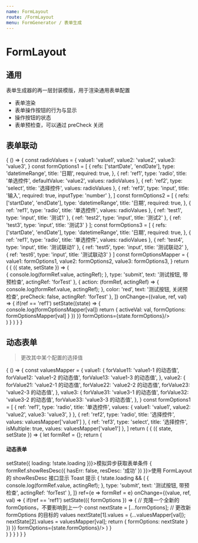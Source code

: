 ```yaml
---
name: FormLayout
route: /FormLayout
menu: FormGenerator / 表单生成
---
```




# FormLayout

<PropsTable of={FormLayout} />

## 通用

<Playground>
  <FormLayoutDemo/>
</Playground>

表单生成器的再一层封装模版，用于渲染通用表单配置

- 表单渲染
- 表单操作按钮的行为与显示
- 操作按钮的状态
- 表单预检查，可以通过 preCheck 关闭

## 表单联动

<Playground>
  {
    () => {
      const radioValues = {
        value1: 'value1',
        value2: 'value2',
        value3: 'value3',
      }
      const formOptions1 = [
        {
          refs: ['startDate', 'endDate'],
          type: 'datetimeRange',
          title: '日期',
          required: true,
        },
        {
          ref: 'ref1',
          type: 'radio',
          title: '单选控件',
          defaultValue: 'value2',
          values: radioValues
        },
        {
          ref: 'ref2',
          type: 'select',
          title: '选择控件',
          values: radioValues
        },
        {
          ref: 'ref3',
          type: 'input',
          title: '输入',
          required: true,
          inputType: 'number'
        },
      ]
      const formOptions2 = [
        {
          refs: ['startDate', 'endDate'],
          type: 'datetimeRange',
          title: '日期',
          required: true,
        },
        {
          ref: 'ref1',
          type: 'radio',
          title: '单选控件',
          values: radioValues
        },
        {
          ref: 'test1',
          type: 'input',
          title: '测试1'
        },
        {
          ref: 'test2',
          type: 'input',
          title: '测试2'
        },
        {
          ref: 'test3',
          type: 'input',
          title: '测试3'
        }
      ];
      const formOptions3 = [
        {
          refs: ['startDate', 'endDate'],
          type: 'datetimeRange',
          title: '日期',
          required: true,
        },
        {
          ref: 'ref1',
          type: 'radio',
          title: '单选控件',
          values: radioValues
        },
        {
          ref: 'test4',
          type: 'input',
          title: '测试联动1'
        },
        {
          ref: 'test5',
          type: 'input',
          title: '测试联动2'
        },
        {
          ref: 'test6',
          type: 'input',
          title: '测试联动3'
        }
      ]
      const formOptionsMapper = {
        value1: formOptions1,
        value2: formOptions2,
        value3: formOptions3,
      }
      return (
        <State initial={{
          activeVal: '',
          formOptions: [...formOptions1],
        }}>
          {
            ({ state, setState }) => (
              <div>
                <FormLayout
                  btnConfig={[
                    {
                      action: (formRef, actingRef) => {
                        console.log(formRef.value, actingRef);
                      },
                      type: 'submit',
                      text: '测试按钮, 带预检查',
                      actingRef: 'forTest'
                    },
                    {
                      action: (formRef, actingRef) => {
                        console.log(formRef.value, actingRef);
                      },
                      color: 'red',
                      text: '测试按钮, 关闭预检查',
                      preCheck: false,
                      actingRef: 'forTest'
                    },
                  ]}
                  onChange={(value, ref, val) => {
                    if(ref == 'ref1') setState((state) => {
                      console.log(formOptionsMapper[val])
                      return {
                        activeVal: val,
                        formOptions: formOptionsMapper[val]
                      }
                    })
                  }}
                  formOptions={state.formOptions}/>
              </div>
            )
          }
        </State>
      )
    }
  }
</Playground>

## 动态表单

> 更改其中某个配置的选择值

<Playground>
  {
    () => {
      const valuesMapper = {
        value1: {
          forValue11: 'value1-1 的动态值',
          forValue12: 'value1-2 的动态值',
          forValue13: 'value1-3 的动态值',
        },
        value2: {
          forValue21: 'value2-1 的动态值',
          forValue22: 'value2-2 的动态值',
          forValue23: 'value2-3 的动态值',
        },
        value3: {
          forValue31: 'value3-1 的动态值',
          forValue32: 'value3-2 的动态值',
          forValue33: 'value3-3 的动态值',
        },
      }
      const formOptions1 = [
        {
          ref: 'ref1',
          type: 'radio',
          title: '单选控件',
          values: {
            value1: 'value1',
            value2: 'value2',
            value3: 'value3',
          }
        },
        {
          ref: 'ref2',
          type: 'radio',
          title: '选择控件',
          values: valuesMapper['value1']
        },
        {
          ref: 'ref3',
          type: 'select',
          title: '选择控件',
          isMultiple: true,
          values: valuesMapper['value1']
        },
      ]
      return (
        <State initial={{
          formOptions: [...formOptions1],
          loading: false
        }}>
          {
            ({ state, setState }) => {
              let formRef = {};
              return (
                <div>
                  <h4>动态表单</h4>
                  <span className="btn theme flat mr10" onClick={e => setState({
                    loading: !state.loading
                  })}>模拟异步获取表单条件</span>
                  <span className="btn red flat" onClick={e => {
                    formRef.showResDesc({
                      hasErr: false,
                      resDesc: '成功'
                    })
                  }}>使用 FormLayout 的 showResDesc 接口显示 Toast 提示</span>
                  <Loading loading={state.loading}>
                    {
                      !state.loading && (
                        <FormLayout
                          btnConfig={[
                            {
                              action: (formRef, actingRef) => {
                                console.log(formRef.value, actingRef);
                              },
                              type: 'submit',
                              text: '测试按钮, 带预检查',
                              actingRef: 'forTest'
                            },
                          ]}
                          ref={e => formRef = e}
                          onChange={(value, ref, val) => {
                            if(ref == 'ref1') setState(({ formOptions }) => {
                              // 克隆一个全新的 formOptions，不要影响到上一个
                              const nextState = [...formOptions];
                              // 更改新 formOptions 的目标的 values
                              nextState[1].values = {...valuesMapper[val]};
                              nextState[2].values = valuesMapper[val];
                              return {
                                formOptions: nextState
                              }
                            })
                          }}
                          formOptions={state.formOptions}/>
                      )
                    }
                  </Loading>
                </div>
              )
            }
          }
        </State>
      )
    }
  }
</Playground>

<FormOptionsDesc/>